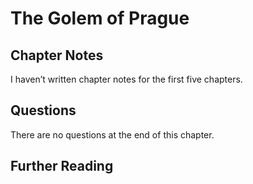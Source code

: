 # The Golem of Prague {#prague}

## Chapter Notes

I haven't written chapter notes for the first five chapters.

## Questions


There are no questions at the end of this chapter.

## Further Reading {-}
